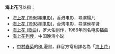 '''海上花'''可以指：

*[[海上花_(1986年电影)|海上花 (1986年电影)]]，香港电影，导演楊凡
*[[海上花_(1998年电影)|海上花 (1998年电影)]]，台湾电影，导演侯孝贤
*[[海上花_(歌曲)|海上花 (歌曲)]]，罗大佑创作，1986年同名电影插曲
*[[海上花列传|海上花列传]]，中国晚清小说
*{{link-ja|海ニ眠ル花|海ニ眠ル花|海ニ眠ル花}}，[[中村春菊|中村春菊]]的[[BL_(和製英語)|BL]]漫畫，非官方常用譯名為「[[海上花（漫畫）|海上花]]」

{{Disambig|Cat=三字消歧义}}